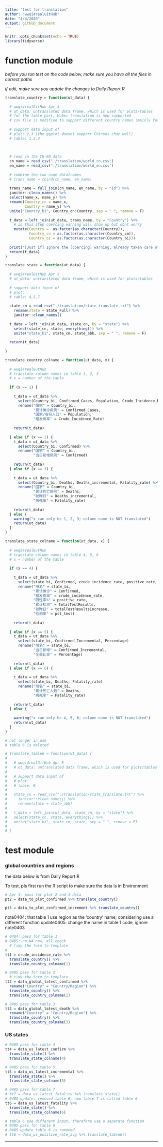 ```yaml
---
title: "test for translation"
author: "wwqi4realGitHub"
date: "4/4/2020"
output: github_document
---
```


```r
knitr::opts_chunk$set(echo = TRUE)
library(tidyverse)
```


# function module

*before you run test on the code below, make sure you have all the files in correct paths*

*if edit, make sure you update the changes to Daily Report.R*

```r
translate_country = function(ut_data) {
  
  # wwqi4realGitHub Apr 4
  # ut_data: untranslated data frame, which is used for plots/tables
  # for the table part, Hubei translation is now supported
  # csv file is modified to support different country names (mainly for table 1 input)
  
  # support data input of 
  # plot: 2,3 (tho ggplot doesnt support Chinses char well)
  # table: 1,2,3
  
  
  
  # read in the CN-EN data
  cn_name = read_csv("./translation/world_cn.csv")
  en_name = read_csv("./translation/world_en.csv")
  
  # combine the two name dataframes
  # trans_name = cbind(cn_name, en_name)
  
  trans_name = full_join(cn_name, en_name, by = "id") %>% 
  janitor::clean_names() %>% 
  select(name_x, name_y) %>% 
  rename(Country_cn = name_x, 
         Country = name_y) %>% 
  unite("Country_bi", Country_cn:Country, sep = " ", remove = F)
  
  t_data = left_join(ut_data, trans_name, by = "Country") %>% 
    # in this step coercing warning will show up but dont worry
    mutate(Country =  as.factor(as.character(Country)), 
           Country_cn = as.factor(as.character(Country_cn)), 
           Country_bi = as.factor(as.character(Country_bi)))
  
  print("[Just if] Ignore the [coercing] warning, already taken care of")
  return(t_data)
}

translate_state = function(ut_data) {
  
  # wwqi4realGitHub Apr 5
  # ut_data: untranslated data frame, which is used for plots/tables
  
  # support data input of 
  # plot: 
  # table: 4,5,7
  
  state_cn = read_csv("./translation/state_translate.txt") %>% 
    rename(state = State_Full) %>% 
    janitor::clean_names()
  
  t_data = left_join(ut_data, state_cn, by = "state") %>% 
    select(state_cn, state, everything()) %>% 
    unite("state_bi", state_cn, state_abb, sep = " ", remove = F)
  
  return(t_data)
  
}

translate_country_colname = function(ut_data, x) {
  
  # wwqi4realGutHub
  # translate column names in table 1, 2, 3
  # x = number of the table
  
  if (x == 1) {
    
    t_data = ut_data %>% 
      select(Country_bi, Confirmed_Cases, Population, Crude_Incidence_Rate) %>% 
      rename("国家" = Country_bi, 
             "累计确诊病例" = Confirmed_Cases, 
             "国家/省份人口" = Population, 
             "粗发病率" = Crude_Incidence_Rate)
    
    return(t_data)
    
  } else if (x == 2) {
    t_data = ut_data %>% 
      select(Country_bi, Confirmed) %>% 
      rename("国家" = Country_bi, 
             "当日新增病例" = Confirmed)
    
    return(t_data)
  } else if (x == 3) {
    
    t_data = ut_data %>% 
      select(Country_bi, Deaths, Deaths_incremental, Fatality_rate) %>% 
      rename("国家" = Country_bi, 
             "累计死亡病例" = Deaths, 
             "较昨日" = Deaths_incremental, 
             "病死率" = Fatality_rate)
    
    return(t_data)
  } else {
    warning("x can only be 1, 2, 3; column name is NOT translated")
    return(ut_data)
  }
}

translate_state_colname = function(ut_data, x) {
  
  # wwqi4realGutHub
  # translate column names in table 4, 5, 6
  # x = number of the table
  
  if (x == 4) {
    
    t_data = ut_data %>% 
      select(state_bi, Confirmed, crude_incidence_rate, positive_rate, totalTestResults, totalTestResultsIncrease, pct_test) %>% 
      rename("州名" = state_bi, 
             "累计确诊" = Confirmed, 
             "粗发病率" = crude_incidence_rate, 
             "阳性率%" = positive_rate, 
             "累计检测" = totalTestResults, 
             "较昨日" = totalTestResultsIncrease, 
             "检测率" = pct_test)
    
    return(t_data)
    
  } else if (x == 5) {
    t_data = ut_data %>% 
      select(state_bi, Confirmed_Incremental, Percentage)
      rename("州名" = state_bi, 
             "当日新增" = Confirmed_Incremental, 
             "全美比率" = Percentage)
    
    return(t_data)
  } else if (x == 6) {
    
    t_data = ut_data %>% 
      select(state_bi, Deaths, Fatality_rate)
      rename("州名" = state_bi, 
             "累计死亡人数" = Deaths, 
             "病死率" = Fatality_rate)
    
    return(t_data)
  } else {
    
    warning("x can only be 4, 5, 6; column name is NOT translated")
    return(ut_data)
  }
}
```

```r
# not longer in use
# table 6 is deleted

# translate_table6 = function(ut_data) {
#   
#   # wwqi4realGitHub Apr 5
#   # ut_data: untranslated data frame, which is used for plots/tables
#   
#   # support data input of 
#   # plot: 
#   # table: 6
#   
#   state_cn = read_csv("./translation/state_translate.txt") %>% 
#     janitor::clean_names() %>% 
#     rename(state = state_abb)
#   
#   t_data = left_join(ut_data, state_cn, by = "state") %>% 
#   select(state_cn, state, everything()) %>% 
#   unite("state_bi", state_cn, state, sep = " ", remove = F)
#   
# }
```

# test module

### global countries and regions

the data below is from Daily Report.R 

To test, pls first run the R script to make sure the data is in Environment

```r
# Apr 4: pass for plot 2 and 3 data
pt2 = data_to_plot_confirmed %>% translate_country()

pt3 = data_to_plot_confirmed_increment %>% translate_country()
```

note0404: that table 1 use region as the 'country' name; considering use a different function
update0405: change the name in table 1 code, ignore note0403

```r
# 0404: pass for table 1
# 0405: no NA now, all check
  # tidy the form to template
# 
tt1 = crude_incidence_rate %>% 
  translate_country() %>% 
  translate_country_colname(1)
```

```r
# 0405 pass for table 2
  # tidy the form to template
tt2 = data_global_latest_confirmed %>% 
  rename("Country" = "Country/Region") %>% 
  translate_country() %>% 
  translate_country_colname(2)
```

```r
# 0405 pass for table 3
tt3 = data_global_latest_death %>% 
  rename("Country" = "Country/Region") %>% 
  translate_country() %>% 
  translate_country_colname(3)
```

### US states 

```r
# 0405 pass for table 4
tt4 = data_us_latest_confirm %>% 
  translate_state() %>% 
  translate_state_colname(4)
```

```r
# 0405 pass for table 5
tt5 = data_us_latest_incremental %>% 
  translate_state() %>% 
  translate_state_colname(5)
```

```r
# 0405 pass for table 7
# tt7 = data_us_latest_fatality %>% translate_state()
# 0405 update: removed table 6, now table 7 is called table 6 
tt6 = data_us_latest_fatality %>% 
  translate_state() %>% 
  translate_state_colname(6)
```

```r
# table 6 use different input, therefore use a separate function
# 0405 pass for table 6
# 0405 update table 6 is removed
# tt6 = data_us_positive_rate_avg %>% translate_table6()
```


---

